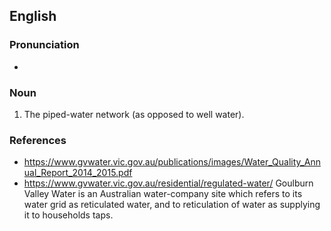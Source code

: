 ==English==

===Pronunciation===
* {{audio|en-au-reticulated water.ogg|Audio (AU)|lang=en}}

===Noun===
{{en-noun|-|s}}

# {{lb|en|Australia|South Africa}} The piped-water network (as opposed to well water).

===References===
* https://www.gvwater.vic.gov.au/publications/images/Water_Quality_Annual_Report_2014_2015.pdf
* https://www.gvwater.vic.gov.au/residential/regulated-water/ Goulburn Valley Water is an Australian water-company site which refers to its water grid as reticulated water, and to reticulation of water as supplying it to households taps.